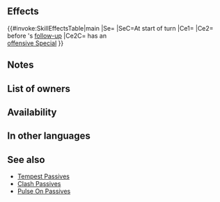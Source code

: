 {{Passive
|name=Pulse Tempest F
|type=C
|exclusive=0
|canUseWeapon={{WeaponList|Close}}
|canUseMove={{MoveList|Infantry}}
|properties=random_owner
|1name=Pulse Tempest F
|1tagid=SID_迅雷風烈・追撃鼓動
|1effect=At start of turn, unit can move 1 extra space (that turn only; does not stack).<br><br>Grants bonus to unit's Atk/Spd/Def/Res during combat = number of spaces from start position to end position of whoever initiated combat (max 3), and also, if unit's attack can trigger unit's Special, grants Special cooldown count-2 to unit before unit's first follow-up attack.
|1cost=300
|1required=Odd Tempest 3;Even Tempest 3
}}
==Effects==
{{#invoke:SkillEffectsTable|main
|Se={{SEt|Mobility Increased}}
|SeC=At start of turn
|Ce1={{Eft|Temporary buffs|Atk/Spd/Def/Res|spaces initiator moved|max=3}}
|Ce2={{Eft|Reduce Cooldown|2}}<br>before {{Tgt|Unit}}'s [[follow-up]]
|Ce2C={{Tgt|Unit}} has an<br>[[offensive Special]]
}}

==Notes==
{{Mobility increased}}
{{Temporary buffs}}
{{SpacesFromStarttoEnd}}
{{CombatCooldownCount|-2}}
==List of owners==
{{Skill Hero List}}
==Availability==
{{PassiveFocusList}}
{{PassiveDistributionList}}
{{PassiveCombatManualList}}
==In other languages==
{{OtherLanguages
|japanese=
|german=
|spanishEU= Pulso nevasca D
|spanishLA=
|french=
|italian=
|chineseTW=
|portuguese=
}}

==See also==
{{See also skills|cond=(Description LIKE '%unit can move 1 extra space% from start position to end position%' AND Description NOT LIKE '%transforms%' AND Description NOT LIKE '%inflict%【Stall】%' OR Description LIKE '%before unit_s first follow-up%') AND Exclusive='1'}}
* [[Skill families/C Passives#Tempest|Tempest Passives]]
* [[Clash Passives]]
* [[Skill families/C Passives#Pulse On|Pulse On Passives]]
{{Passives Navbox|C}}